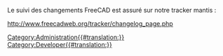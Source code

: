 <languages/>
Le suivi des changements FreeCAD est assuré sur notre tracker mantis :

<div class="mw-translate-fuzzy">
http://www.freecadweb.org/tracker/changelog_page.php
</div>

[[Category:Administration{{#translation:}}]]
[[Category:Developer{{#translation:}}]]



{{clear}}